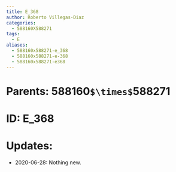```yaml
---
title: E_368
author: Roberto Villegas-Diaz
categories:
  - 588160X588271
tags:
  - E
aliases:
  - 588160x588271-e_368
  - 588160x588271-e-368
  - 588160x588271-e368
---
```


# **Parents**: 588160`$\times$`588271
# **ID**: E_368
# **Updates**: 
 - 2020-06-28: Nothing new.
